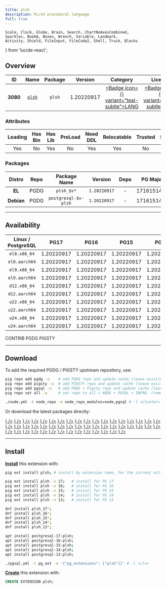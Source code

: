 ```yaml
---
title: plsh
description: PL/sh procedural language
full: true
---
```


    Scale, Clock, Globe, Brain, Search, ChartNoAxesCombined,
    Sparkles, BookA, Boxes, Wrench, Variable, Landmark,
    Activity, Shield, FileInput, FileCode2, Shell, Truck, Blocks
} from 'lucide-react';

## Overview

| <TooltipIconButton tooltip="Extension unique identifier" side="top">ID</TooltipIconButton> | <TooltipIconButton tooltip="Extension name" side="top">Name</TooltipIconButton> | <TooltipIconButton tooltip="Package name for installation" side="top">Package</TooltipIconButton> | <TooltipIconButton tooltip="Latest available extension version" side="top">Version</TooltipIconButton> | <TooltipIconButton tooltip="Extension category" side="top">Category</TooltipIconButton> | <TooltipIconButton tooltip="Open source license" side="top">License</TooltipIconButton> | <TooltipIconButton tooltip="Programming language" side="top">Lang</TooltipIconButton> |
|:--------:|:--------:|:----------:|:--------------:|:---------------------------------------:|:------------------------------------------------------:|:----:|
| **3080** | [`plsh`](https://github.com/petere/plsh) | `plsh` | 1.20220917 | <a href="/ext/lang" className="no-underline"><Badge icon={<BookA />} variant="teal-subtle">LANG</Badge></a> | <a href="/ext/list/license#mit" className="no-underline"><Badge icon={<Scale />} variant="blue-subtle">MIT</Badge></a> | <a href="/ext/list/lang#c"><Badge icon={<FileCode2 />} variant="blue-subtle">C</Badge></a> |

### Attributes

| <TooltipIconButton tooltip="The Primary Leading extension in the Package" side="top">Leading</TooltipIconButton> | <TooltipIconButton tooltip="Contains binary utils" side="top">Has Bin</TooltipIconButton> | <TooltipIconButton tooltip="Contains .so shared library files" side="top">Has Lib</TooltipIconButton> | <TooltipIconButton tooltip="Requires preloading via shared_preload_libraries" side="top">PreLoad</TooltipIconButton> | <TooltipIconButton tooltip="Requires CREATE EXTENSION DDL command" side="top">Need DDL</TooltipIconButton> | <TooltipIconButton tooltip="Can be installed in any schema" side="top">Relocatable</TooltipIconButton> | <TooltipIconButton tooltip="Can be created by non-superuser" side="top">Trusted</TooltipIconButton> | <TooltipIconButton tooltip="Schemas used by this extension" side="top">Schemas</TooltipIconButton> |
|:-------:|:-------:|:-------:|:-------:|:--------:|:-----------:|:-------:|:-------:|
| Yes | No | Yes | No | Yes | Yes | No | - |

### Packages

| <TooltipIconButton tooltip="Linux distribution family, EL or Debian" side="top">Distro</TooltipIconButton> | <TooltipIconButton tooltip="Package repository" side="top">Repo</TooltipIconButton> | <TooltipIconButton tooltip="The RPM/DEB Package Name Pattern (replace $v with real pg major)" side="top">Package Name</TooltipIconButton> | <TooltipIconButton tooltip="Latest package version" side="top">Version</TooltipIconButton> | <TooltipIconButton tooltip="RPM/DEB Package dependencies" side="top">Deps</TooltipIconButton> | <TooltipIconButton tooltip="Available in these PostgreSQL Major Versions" side="top">PG Major</TooltipIconButton> |
|:----------:|:--------:|:------------------------:|:-----------:|:------------:|:------------------:|
|   **EL**   | <Badge variant="blue-subtle"><span className="font-bold">PGDG</span></Badge> | `plsh_$v*` | `1.20220917` | - | <Badge variant="green-subtle">17</Badge><Badge variant="green-subtle">16</Badge><Badge variant="green-subtle">15</Badge><Badge variant="green-subtle">14</Badge><Badge variant="green-subtle">13</Badge> |
| **Debian** | <Badge variant="blue-subtle"><span className="font-bold">PGDG</span></Badge> | `postgresql-$v-plsh` | `1.20220917` | - | <Badge variant="green-subtle">17</Badge><Badge variant="green-subtle">16</Badge><Badge variant="green-subtle">15</Badge><Badge variant="green-subtle">14</Badge><Badge variant="green-subtle">13</Badge> |



------

## Availability

| <TooltipIconButton tooltip="Linux Distro Arch / PostgreSQL Major Version" side="top">Linux / PostgreSQL </TooltipIconButton> | **PG17** | **PG16** | **PG15** | **PG14** | **PG13** |
|:-----:|:-----:|:-----:|:-----:|:-----:|:-----:|
| `el8.x86_64` | <Badge variant="blue-subtle">1.20220917</Badge> | <Badge variant="blue-subtle">1.20220917</Badge> | <Badge variant="blue-subtle">1.20220917</Badge> | <Badge variant="blue-subtle">1.20220917</Badge> | <Badge variant="blue-subtle">1.20220917</Badge> |
| `el8.aarch64` | <Badge variant="blue-subtle">1.20220917</Badge> | <Badge variant="blue-subtle">1.20220917</Badge> | <Badge variant="blue-subtle">1.20220917</Badge> | <Badge variant="blue-subtle">1.20220917</Badge> | <Badge variant="blue-subtle">1.20220917</Badge> |
| `el9.x86_64` | <Badge variant="blue-subtle">1.20220917</Badge> | <Badge variant="blue-subtle">1.20220917</Badge> | <Badge variant="blue-subtle">1.20220917</Badge> | <Badge variant="blue-subtle">1.20220917</Badge> | <Badge variant="blue-subtle">1.20220917</Badge> |
| `el9.aarch64` | <Badge variant="blue-subtle">1.20220917</Badge> | <Badge variant="blue-subtle">1.20220917</Badge> | <Badge variant="blue-subtle">1.20220917</Badge> | <Badge variant="blue-subtle">1.20220917</Badge> | <Badge variant="blue-subtle">1.20220917</Badge> |
| `d12.x86_64` | <Badge variant="blue-subtle">1.20220917</Badge> | <Badge variant="blue-subtle">1.20220917</Badge> | <Badge variant="blue-subtle">1.20220917</Badge> | <Badge variant="blue-subtle">1.20220917</Badge> | <Badge variant="blue-subtle">1.20220917</Badge> |
| `d12.aarch64` | <Badge variant="blue-subtle">1.20220917</Badge> | <Badge variant="blue-subtle">1.20220917</Badge> | <Badge variant="blue-subtle">1.20220917</Badge> | <Badge variant="blue-subtle">1.20220917</Badge> | <Badge variant="blue-subtle">1.20220917</Badge> |
| `u22.x86_64` | <Badge variant="blue-subtle">1.20220917</Badge> | <Badge variant="blue-subtle">1.20220917</Badge> | <Badge variant="blue-subtle">1.20220917</Badge> | <Badge variant="blue-subtle">1.20220917</Badge> | <Badge variant="blue-subtle">1.20220917</Badge> |
| `u22.aarch64` | <Badge variant="blue-subtle">1.20220917</Badge> | <Badge variant="blue-subtle">1.20220917</Badge> | <Badge variant="blue-subtle">1.20220917</Badge> | <Badge variant="blue-subtle">1.20220917</Badge> | <Badge variant="blue-subtle">1.20220917</Badge> |
| `u24.x86_64` | <Badge variant="blue-subtle">1.20220917</Badge> | <Badge variant="blue-subtle">1.20220917</Badge> | <Badge variant="blue-subtle">1.20220917</Badge> | <Badge variant="blue-subtle">1.20220917</Badge> | <Badge variant="blue-subtle">1.20220917</Badge> |
| `u24.aarch64` | <Badge variant="blue-subtle">1.20220917</Badge> | <Badge variant="blue-subtle">1.20220917</Badge> | <Badge variant="blue-subtle">1.20220917</Badge> | <Badge variant="blue-subtle">1.20220917</Badge> | <Badge variant="blue-subtle">1.20220917</Badge> |

<Badge variant="green-subtle"><span className="font-black">CONTRIB</span></Badge> <Badge variant="blue-subtle"><span className="font-black">PGDG</span></Badge> <Badge variant="amber-subtle"><span className="font-black">PIGSTY</span></Badge>

------

## Download

To add the required PGDG / PIGSTY upstream repository, use:

```bash tab="pig"
pig repo add pgdg -u    # add PGDG repo and update cache (leave existing repos)
pig repo add pigsty -u  # add PIGSTY repo and update cache (leave existing repos)
pig repo add pgsql -u   # add PGDG + Pigsty repo and update cache (leave existing repos)
pig repo set all -u     # set repo to all = NODE + PGSQL + INFRA  (remove existing repos)
```
```bash tab="pigsty"
./node.yml -t node_repo -e node_repo_modules=node,pgsql # -l <cluster>
```

Or download the latest packages directly:

<Files>
    <Folder name="el8.x86_64">
        <a href="https://download.postgresql.org/pub/repos/yum/17/redhat/rhel-8-x86_64/plsh_17-1.20220917-6PGDG.rhel8.x86_64.rpm"><File name="plsh_17-1.20220917-6PGDG.rhel8.x86_64.rpm" icon={<Package className="text-emerald-500" />} /></a>
        <a href="https://download.postgresql.org/pub/repos/yum/16/redhat/rhel-8-x86_64/plsh_16-1.20220917-4PGDG.rhel8.x86_64.rpm"><File name="plsh_16-1.20220917-4PGDG.rhel8.x86_64.rpm" icon={<Package className="text-emerald-500" />} /></a>
        <a href="https://download.postgresql.org/pub/repos/yum/15/redhat/rhel-8-x86_64/plsh_15-1.20220917-1.rhel8.x86_64.rpm"><File name="plsh_15-1.20220917-1.rhel8.x86_64.rpm" icon={<Package className="text-emerald-500" />} /></a>
        <a href="https://download.postgresql.org/pub/repos/yum/14/redhat/rhel-8-x86_64/plsh_14-1.20220917-1.rhel8.x86_64.rpm"><File name="plsh_14-1.20220917-1.rhel8.x86_64.rpm" icon={<Package className="text-emerald-500" />} /></a>
        <a href="https://download.postgresql.org/pub/repos/yum/13/redhat/rhel-8-x86_64/plsh_13-1.20220917-1.rhel8.x86_64.rpm"><File name="plsh_13-1.20220917-1.rhel8.x86_64.rpm" icon={<Package className="text-emerald-500" />} /></a>
    </Folder>
    <Folder name="el8.aarch64">
        <a href="https://download.postgresql.org/pub/repos/yum/17/redhat/rhel-8-aarch64/plsh_17-1.20220917-6PGDG.rhel8.aarch64.rpm"><File name="plsh_17-1.20220917-6PGDG.rhel8.aarch64.rpm" icon={<Package className="text-orange-500" />} /></a>
        <a href="https://download.postgresql.org/pub/repos/yum/16/redhat/rhel-8-aarch64/plsh_16-1.20220917-4PGDG.rhel8.aarch64.rpm"><File name="plsh_16-1.20220917-4PGDG.rhel8.aarch64.rpm" icon={<Package className="text-orange-500" />} /></a>
        <a href="https://download.postgresql.org/pub/repos/yum/15/redhat/rhel-8-aarch64/plsh_15-1.20220917-1.rhel8.aarch64.rpm"><File name="plsh_15-1.20220917-1.rhel8.aarch64.rpm" icon={<Package className="text-orange-500" />} /></a>
        <a href="https://download.postgresql.org/pub/repos/yum/14/redhat/rhel-8-aarch64/plsh_14-1.20220917-1.rhel8.aarch64.rpm"><File name="plsh_14-1.20220917-1.rhel8.aarch64.rpm" icon={<Package className="text-orange-500" />} /></a>
        <a href="https://download.postgresql.org/pub/repos/yum/13/redhat/rhel-8-aarch64/plsh_13-1.20220917-1.rhel8.aarch64.rpm"><File name="plsh_13-1.20220917-1.rhel8.aarch64.rpm" icon={<Package className="text-orange-500" />} /></a>
    </Folder>
    <Folder name="el9.x86_64">
        <a href="https://download.postgresql.org/pub/repos/yum/17/redhat/rhel-9-x86_64/plsh_17-1.20220917-6PGDG.rhel9.x86_64.rpm"><File name="plsh_17-1.20220917-6PGDG.rhel9.x86_64.rpm" icon={<Package className="text-emerald-500" />} /></a>
        <a href="https://download.postgresql.org/pub/repos/yum/16/redhat/rhel-9-x86_64/plsh_16-1.20220917-4PGDG.rhel9.x86_64.rpm"><File name="plsh_16-1.20220917-4PGDG.rhel9.x86_64.rpm" icon={<Package className="text-emerald-500" />} /></a>
        <a href="https://download.postgresql.org/pub/repos/yum/15/redhat/rhel-9-x86_64/plsh_15-1.20220917-1.rhel9.x86_64.rpm"><File name="plsh_15-1.20220917-1.rhel9.x86_64.rpm" icon={<Package className="text-emerald-500" />} /></a>
        <a href="https://download.postgresql.org/pub/repos/yum/14/redhat/rhel-9-x86_64/plsh_14-1.20220917-1.rhel9.x86_64.rpm"><File name="plsh_14-1.20220917-1.rhel9.x86_64.rpm" icon={<Package className="text-emerald-500" />} /></a>
        <a href="https://download.postgresql.org/pub/repos/yum/13/redhat/rhel-9-x86_64/plsh_13-1.20220917-1.rhel9.x86_64.rpm"><File name="plsh_13-1.20220917-1.rhel9.x86_64.rpm" icon={<Package className="text-emerald-500" />} /></a>
    </Folder>
    <Folder name="el9.aarch64">
        <a href="https://download.postgresql.org/pub/repos/yum/17/redhat/rhel-9-aarch64/plsh_17-1.20220917-6PGDG.rhel9.aarch64.rpm"><File name="plsh_17-1.20220917-6PGDG.rhel9.aarch64.rpm" icon={<Package className="text-orange-500" />} /></a>
        <a href="https://download.postgresql.org/pub/repos/yum/16/redhat/rhel-9-aarch64/plsh_16-1.20220917-4PGDG.rhel9.aarch64.rpm"><File name="plsh_16-1.20220917-4PGDG.rhel9.aarch64.rpm" icon={<Package className="text-orange-500" />} /></a>
        <a href="https://download.postgresql.org/pub/repos/yum/15/redhat/rhel-9-aarch64/plsh_15-1.20220917-1.rhel9.aarch64.rpm"><File name="plsh_15-1.20220917-1.rhel9.aarch64.rpm" icon={<Package className="text-orange-500" />} /></a>
        <a href="https://download.postgresql.org/pub/repos/yum/14/redhat/rhel-9-aarch64/plsh_14-1.20220917-1.rhel9.aarch64.rpm"><File name="plsh_14-1.20220917-1.rhel9.aarch64.rpm" icon={<Package className="text-orange-500" />} /></a>
        <a href="https://download.postgresql.org/pub/repos/yum/13/redhat/rhel-9-aarch64/plsh_13-1.20220917-1.rhel9.aarch64.rpm"><File name="plsh_13-1.20220917-1.rhel9.aarch64.rpm" icon={<Package className="text-orange-500" />} /></a>
    </Folder>
    <Folder name="d12.x86_64">
        <a href="https://apt.postgresql.org/pub/repos/apt/pool/main/p/postgresql-plsh/postgresql-17-plsh_1.20220917-3.pgdg120+1_arm64.deb"><File name="postgresql-17-plsh_1.20220917-3.pgdg120+1_arm64.deb" icon={<Box className="text-emerald-500" />} /></a>
        <a href="https://apt.postgresql.org/pub/repos/apt/pool/main/p/postgresql-plsh/postgresql-16-plsh_1.20220917-3.pgdg120+1_arm64.deb"><File name="postgresql-16-plsh_1.20220917-3.pgdg120+1_arm64.deb" icon={<Box className="text-emerald-500" />} /></a>
        <a href="https://apt.postgresql.org/pub/repos/apt/pool/main/p/postgresql-plsh/postgresql-15-plsh_1.20220917-3.pgdg120+1_arm64.deb"><File name="postgresql-15-plsh_1.20220917-3.pgdg120+1_arm64.deb" icon={<Box className="text-emerald-500" />} /></a>
        <a href="https://apt.postgresql.org/pub/repos/apt/pool/main/p/postgresql-plsh/postgresql-14-plsh_1.20220917-3.pgdg120+1_arm64.deb"><File name="postgresql-14-plsh_1.20220917-3.pgdg120+1_arm64.deb" icon={<Box className="text-emerald-500" />} /></a>
        <a href="https://apt.postgresql.org/pub/repos/apt/pool/main/p/postgresql-plsh/postgresql-13-plsh_1.20220917-3.pgdg120+1_arm64.deb"><File name="postgresql-13-plsh_1.20220917-3.pgdg120+1_arm64.deb" icon={<Box className="text-emerald-500" />} /></a>
    </Folder>
    <Folder name="d12.aarch64">
        <a href="https://apt.postgresql.org/pub/repos/apt/pool/main/p/postgresql-plsh/postgresql-17-plsh_1.20220917-3.pgdg120+1_amd64.deb"><File name="postgresql-17-plsh_1.20220917-3.pgdg120+1_amd64.deb" icon={<Box className="text-orange-500" />} /></a>
        <a href="https://apt.postgresql.org/pub/repos/apt/pool/main/p/postgresql-plsh/postgresql-16-plsh_1.20220917-3.pgdg120+1_amd64.deb"><File name="postgresql-16-plsh_1.20220917-3.pgdg120+1_amd64.deb" icon={<Box className="text-orange-500" />} /></a>
        <a href="https://apt.postgresql.org/pub/repos/apt/pool/main/p/postgresql-plsh/postgresql-15-plsh_1.20220917-3.pgdg120+1_amd64.deb"><File name="postgresql-15-plsh_1.20220917-3.pgdg120+1_amd64.deb" icon={<Box className="text-orange-500" />} /></a>
        <a href="https://apt.postgresql.org/pub/repos/apt/pool/main/p/postgresql-plsh/postgresql-14-plsh_1.20220917-3.pgdg120+1_amd64.deb"><File name="postgresql-14-plsh_1.20220917-3.pgdg120+1_amd64.deb" icon={<Box className="text-orange-500" />} /></a>
        <a href="https://apt.postgresql.org/pub/repos/apt/pool/main/p/postgresql-plsh/postgresql-13-plsh_1.20220917-3.pgdg120+1_amd64.deb"><File name="postgresql-13-plsh_1.20220917-3.pgdg120+1_amd64.deb" icon={<Box className="text-orange-500" />} /></a>
    </Folder>
    <Folder name="u22.x86_64">
        <a href="https://apt.postgresql.org/pub/repos/apt/pool/main/p/postgresql-plsh/postgresql-17-plsh_1.20220917-3.pgdg22.04+1_amd64.deb"><File name="postgresql-17-plsh_1.20220917-3.pgdg22.04+1_amd64.deb" icon={<Box className="text-emerald-500" />} /></a>
        <a href="https://apt.postgresql.org/pub/repos/apt/pool/main/p/postgresql-plsh/postgresql-16-plsh_1.20220917-3.pgdg22.04+1_amd64.deb"><File name="postgresql-16-plsh_1.20220917-3.pgdg22.04+1_amd64.deb" icon={<Box className="text-emerald-500" />} /></a>
        <a href="https://apt.postgresql.org/pub/repos/apt/pool/main/p/postgresql-plsh/postgresql-15-plsh_1.20220917-3.pgdg22.04+1_amd64.deb"><File name="postgresql-15-plsh_1.20220917-3.pgdg22.04+1_amd64.deb" icon={<Box className="text-emerald-500" />} /></a>
        <a href="https://apt.postgresql.org/pub/repos/apt/pool/main/p/postgresql-plsh/postgresql-14-plsh_1.20220917-3.pgdg22.04+1_amd64.deb"><File name="postgresql-14-plsh_1.20220917-3.pgdg22.04+1_amd64.deb" icon={<Box className="text-emerald-500" />} /></a>
        <a href="https://apt.postgresql.org/pub/repos/apt/pool/main/p/postgresql-plsh/postgresql-13-plsh_1.20220917-3.pgdg22.04+1_amd64.deb"><File name="postgresql-13-plsh_1.20220917-3.pgdg22.04+1_amd64.deb" icon={<Box className="text-emerald-500" />} /></a>
    </Folder>
    <Folder name="u22.aarch64">
        <a href="https://apt.postgresql.org/pub/repos/apt/pool/main/p/postgresql-plsh/postgresql-17-plsh_1.20220917-3.pgdg22.04+1_arm64.deb"><File name="postgresql-17-plsh_1.20220917-3.pgdg22.04+1_arm64.deb" icon={<Box className="text-orange-500" />} /></a>
        <a href="https://apt.postgresql.org/pub/repos/apt/pool/main/p/postgresql-plsh/postgresql-16-plsh_1.20220917-3.pgdg22.04+1_arm64.deb"><File name="postgresql-16-plsh_1.20220917-3.pgdg22.04+1_arm64.deb" icon={<Box className="text-orange-500" />} /></a>
        <a href="https://apt.postgresql.org/pub/repos/apt/pool/main/p/postgresql-plsh/postgresql-15-plsh_1.20220917-3.pgdg22.04+1_arm64.deb"><File name="postgresql-15-plsh_1.20220917-3.pgdg22.04+1_arm64.deb" icon={<Box className="text-orange-500" />} /></a>
        <a href="https://apt.postgresql.org/pub/repos/apt/pool/main/p/postgresql-plsh/postgresql-14-plsh_1.20220917-3.pgdg22.04+1_arm64.deb"><File name="postgresql-14-plsh_1.20220917-3.pgdg22.04+1_arm64.deb" icon={<Box className="text-orange-500" />} /></a>
        <a href="https://apt.postgresql.org/pub/repos/apt/pool/main/p/postgresql-plsh/postgresql-13-plsh_1.20220917-3.pgdg22.04+1_arm64.deb"><File name="postgresql-13-plsh_1.20220917-3.pgdg22.04+1_arm64.deb" icon={<Box className="text-orange-500" />} /></a>
    </Folder>
    <Folder name="u24.x86_64">
        <a href="https://apt.postgresql.org/pub/repos/apt/pool/main/p/postgresql-plsh/postgresql-17-plsh_1.20220917-3.pgdg24.04+1_amd64.deb"><File name="postgresql-17-plsh_1.20220917-3.pgdg24.04+1_amd64.deb" icon={<Box className="text-emerald-500" />} /></a>
        <a href="https://apt.postgresql.org/pub/repos/apt/pool/main/p/postgresql-plsh/postgresql-16-plsh_1.20220917-3.pgdg24.04+1_amd64.deb"><File name="postgresql-16-plsh_1.20220917-3.pgdg24.04+1_amd64.deb" icon={<Box className="text-emerald-500" />} /></a>
        <a href="https://apt.postgresql.org/pub/repos/apt/pool/main/p/postgresql-plsh/postgresql-15-plsh_1.20220917-3.pgdg24.04+1_amd64.deb"><File name="postgresql-15-plsh_1.20220917-3.pgdg24.04+1_amd64.deb" icon={<Box className="text-emerald-500" />} /></a>
        <a href="https://apt.postgresql.org/pub/repos/apt/pool/main/p/postgresql-plsh/postgresql-14-plsh_1.20220917-3.pgdg24.04+1_amd64.deb"><File name="postgresql-14-plsh_1.20220917-3.pgdg24.04+1_amd64.deb" icon={<Box className="text-emerald-500" />} /></a>
        <a href="https://apt.postgresql.org/pub/repos/apt/pool/main/p/postgresql-plsh/postgresql-13-plsh_1.20220917-3.pgdg24.04+1_amd64.deb"><File name="postgresql-13-plsh_1.20220917-3.pgdg24.04+1_amd64.deb" icon={<Box className="text-emerald-500" />} /></a>
    </Folder>
    <Folder name="u24.aarch64">
        <a href="https://apt.postgresql.org/pub/repos/apt/pool/main/p/postgresql-plsh/postgresql-17-plsh_1.20220917-3.pgdg24.04+1_arm64.deb"><File name="postgresql-17-plsh_1.20220917-3.pgdg24.04+1_arm64.deb" icon={<Box className="text-orange-500" />} /></a>
        <a href="https://apt.postgresql.org/pub/repos/apt/pool/main/p/postgresql-plsh/postgresql-16-plsh_1.20220917-3.pgdg24.04+1_arm64.deb"><File name="postgresql-16-plsh_1.20220917-3.pgdg24.04+1_arm64.deb" icon={<Box className="text-orange-500" />} /></a>
        <a href="https://apt.postgresql.org/pub/repos/apt/pool/main/p/postgresql-plsh/postgresql-15-plsh_1.20220917-3.pgdg24.04+1_arm64.deb"><File name="postgresql-15-plsh_1.20220917-3.pgdg24.04+1_arm64.deb" icon={<Box className="text-orange-500" />} /></a>
        <a href="https://apt.postgresql.org/pub/repos/apt/pool/main/p/postgresql-plsh/postgresql-14-plsh_1.20220917-3.pgdg24.04+1_arm64.deb"><File name="postgresql-14-plsh_1.20220917-3.pgdg24.04+1_arm64.deb" icon={<Box className="text-orange-500" />} /></a>
        <a href="https://apt.postgresql.org/pub/repos/apt/pool/main/p/postgresql-plsh/postgresql-13-plsh_1.20220917-3.pgdg24.04+1_arm64.deb"><File name="postgresql-13-plsh_1.20220917-3.pgdg24.04+1_arm64.deb" icon={<Box className="text-orange-500" />} /></a>
    </Folder>
</Files>

------

## Install

[**Install**](/docs/pgsql/ext/install) this extension with:

```bash tab="pig"
pig ext install plsh; # install by extension name, for the current active PG version

pig ext install plsh -v 17;   # install for PG 17
pig ext install plsh -v 16;   # install for PG 16
pig ext install plsh -v 15;   # install for PG 15
pig ext install plsh -v 14;   # install for PG 14
pig ext install plsh -v 13;   # install for PG 13
```
```bash tab="yum" 
dnf install plsh_17*;
dnf install plsh_16*;
dnf install plsh_15*;
dnf install plsh_14*;
dnf install plsh_13*;
```
```bash tab="apt" 
apt install postgresql-17-plsh;
apt install postgresql-16-plsh;
apt install postgresql-15-plsh;
apt install postgresql-14-plsh;
apt install postgresql-13-plsh;
```
```bash tab="ansible"
./pgsql.yml -t pg_ext -e '{"pg_extensions": ["plsh"]}' # -l <cls>
```

[**Create**](/docs/pgsql/ext/create) this extension with:

```sql
CREATE EXTENSION plsh;
```


